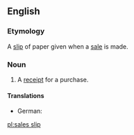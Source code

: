 ==English==

===Etymology===
A [[slip]] of paper given when a [[sale]] is made.

===Noun===
{{en-noun|head=[[sales]] [[slip]]}}

# A [[receipt]] for a purchase.

====Translations====
{{trans-top|receipt for a purchase}}
* German: {{t|de|Kassenzettel|m}}
{{trans-mid}}
{{trans-bottom}}

[[pl:sales slip]]